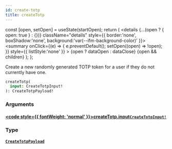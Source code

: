 ```yaml
---
id: create-totp
title: createTotp
---
```









  const [open, setOpen] = useState(startOpen);
  return (
    <details {...(open ? { open: true } : {})} className="details" style={{ border:'none', boxShadow:'none', background:'var(--ifm-background-color)' }}>
      <summary
        onClick={(e) => {
          e.preventDefault();
          setOpen((open) => !open);
        }}
        style={{ listStyle:'none' }}
      >
      {open ? dataOpen : dataClose}
      </summary>
      {open && children}
    </details>
  );
};








Create a new randomly generated TOTP token for a user if they do not currently have one.


```graphql
createTotp(
  input: CreateTotpInput!
): CreateTotpPayload!
```




### Arguments

#### [<code style={{ fontWeight: 'normal' }}>createTotp.<b>input</b></code>](#)<Bullet />[`CreateTotpInput!`](/gql-api/types/inputs/create-totp-input) <Badge class="badge badge--secondary" text="non-null"/> <Badge class="badge badge--secondary" text="input"/> 
> 
> 
> 
> 

### Type

#### [`CreateTotpPayload`](/gql-api/types/objects/create-totp-payload) <Badge class="badge badge--secondary" text="object"/> 
> 
> 
> 
> 



